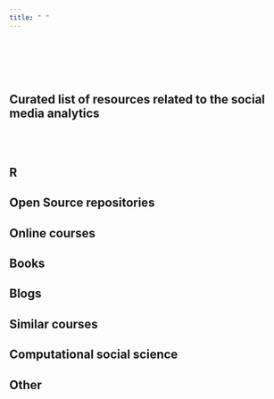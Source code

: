 ```yaml
---
title: " "
---
```


<br>
<br>
<br>
<br>


## Curated list of resources related to the social media analytics
<br>
<br>


## R 



## Open Source repositories




## Online courses






## Books




## Blogs




## Similar courses




## Computational social science





## Other




<br>
<br>
<br>